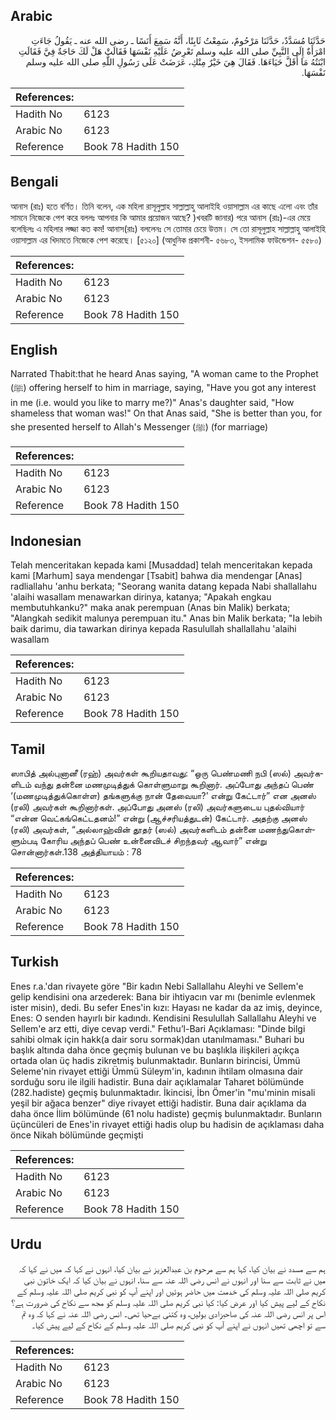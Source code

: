 ## Arabic


<div dir="rtl" lang="ar" style={{fontSize:'larger',backgroundColor:'#f8f9fa',padding:20}}>
حَدَّثَنَا مُسَدَّدٌ، حَدَّثَنَا مَرْحُومٌ، سَمِعْتُ ثَابِتًا، أَنَّهُ سَمِعَ أَنَسًا ـ رضى الله عنه ـ يَقُولُ جَاءَتِ امْرَأَةٌ إِلَى النَّبِيِّ صلى الله عليه وسلم تَعْرِضُ عَلَيْهِ نَفْسَهَا فَقَالَتْ هَلْ لَكَ حَاجَةٌ فِيَّ فَقَالَتِ ابْنَتُهُ مَا أَقَلَّ حَيَاءَهَا‏.‏ فَقَالَ هِيَ خَيْرٌ مِنْكِ، عَرَضَتْ عَلَى رَسُولِ اللَّهِ صلى الله عليه وسلم نَفْسَهَا‏.‏
</div>
<div style={{backgroundColor:'#f8f9fa',padding:20, marginBottom: 10}}><table> <thead> <tr> <th>References:</th> <th></th> </tr> </thead> <tbody><tr><td>Hadith No</td><td>6123</td></tr><tr><td>Arabic No</td><td>6123</td></tr><tr><td>Reference</td><td>Book 78 Hadith 150</td></tr></tbody></table></div>

## Bengali


<div dir="ltr" lang="bn" style={{fontSize:'larger',backgroundColor:'#f8f9fa',padding:20}}>
আনাস (রাঃ) হতে বর্ণিত। তিনি বলেন, এক মহিলা রাসূলুল্লাহ সাল্লাল্লাহু আলাইহি ওয়াসাল্লাম এর কাছে এলো এবং তাঁর সামনে নিজেকে পেশ করে বললঃ আপনার কি আমার প্রয়োজন আছে? )খবরটি জানার) পরে আনাস (রাঃ)-এর মেয়ে বলেছিলঃ এ মহিলার লজ্জা কত কম! আনাস(রাঃ) বললেনঃ সে তোমার চেয়ে উত্তম। সে তো রাসূলুল্লাহ সাল্লাল্লাহু আলাইহি ওয়াসাল্লাম এর খিদমতে নিজেকে পেশ করেছে। [৫১২০] (আধুনিক প্রকাশনী- ৫৬৮৩, ইসলামিক ফাউন্ডেশন- ৫৫৮০)
</div>
<div style={{backgroundColor:'#f8f9fa',padding:20, marginBottom: 10}}><table> <thead> <tr> <th>References:</th> <th></th> </tr> </thead> <tbody><tr><td>Hadith No</td><td>6123</td></tr><tr><td>Arabic No</td><td>6123</td></tr><tr><td>Reference</td><td>Book 78 Hadith 150</td></tr></tbody></table></div>

## English


<div dir="ltr" lang="en" style={{fontSize:'larger',backgroundColor:'#f8f9fa',padding:20}}>
Narrated Thabit:that he heard Anas saying, "A woman came to the Prophet (ﷺ) offering herself to him in marriage, saying, "Have you got any interest in me (i.e. would you like to marry me?)" Anas's daughter said, "How shameless that woman was!" On that Anas said, "She is better than you, for she presented herself to Allah's Messenger (ﷺ) (for marriage)
</div>
<div style={{backgroundColor:'#f8f9fa',padding:20, marginBottom: 10}}><table> <thead> <tr> <th>References:</th> <th></th> </tr> </thead> <tbody><tr><td>Hadith No</td><td>6123</td></tr><tr><td>Arabic No</td><td>6123</td></tr><tr><td>Reference</td><td>Book 78 Hadith 150</td></tr></tbody></table></div>

## Indonesian


<div dir="ltr" lang="id" style={{fontSize:'larger',backgroundColor:'#f8f9fa',padding:20}}>
Telah menceritakan kepada kami [Musaddad] telah menceritakan kepada kami [Marhum] saya mendengar [Tsabit] bahwa dia mendengar [Anas] radliallahu 'anhu berkata; "Seorang wanita datang kepada Nabi shallallahu 'alaihi wasallam menawarkan dirinya, katanya; "Apakah engkau membutuhkanku?" maka anak perempuan (Anas bin Malik) berkata; "Alangkah sedikit malunya perempuan itu." Anas bin Malik berkata; "Ia lebih baik darimu, dia tawarkan dirinya kepada Rasulullah shallallahu 'alaihi wasallam
</div>
<div style={{backgroundColor:'#f8f9fa',padding:20, marginBottom: 10}}><table> <thead> <tr> <th>References:</th> <th></th> </tr> </thead> <tbody><tr><td>Hadith No</td><td>6123</td></tr><tr><td>Arabic No</td><td>6123</td></tr><tr><td>Reference</td><td>Book 78 Hadith 150</td></tr></tbody></table></div>

## Tamil


<div dir="ltr" lang="ta" style={{fontSize:'larger',backgroundColor:'#f8f9fa',padding:20}}>
ஸாபித் அல்புனானீ (ரஹ்) அவர்கள் கூறியதாவது: “ஒரு பெண்மணி நபி (ஸல்) அவர்களிடம் வந்து தன்னை மணமுடித்துக் கொள்ளுமாறு கூறினார். அப்போது அந்தப் பெண் ‘(மணமுடித்துக்கொள்ள) தங்களுக்கு நான் தேவையா?’ என்று கேட்டார்” என அனஸ் (ரலி) அவர்கள் கூறினார்கள். அப்போது அனஸ் (ரலி) அவர்களுடைய புதல்வியார் “என்ன வெட்கங்கெட்டதனம்!” என்று (ஆச்சரியத்துடன்) கேட்டார். அதற்கு அனஸ் (ரலி) அவர்கள், “அல்லாஹ்வின் தூதர் (ஸல்) அவர்களிடம் தன்னை மணந்துகொள்ளும்படி கோரிய அந்தப் பெண் உன்னைவிடச் சிறந்தவர் ஆவார்” என்று சொன்னார்கள்.138 அத்தியாயம் : 78
</div>
<div style={{backgroundColor:'#f8f9fa',padding:20, marginBottom: 10}}><table> <thead> <tr> <th>References:</th> <th></th> </tr> </thead> <tbody><tr><td>Hadith No</td><td>6123</td></tr><tr><td>Arabic No</td><td>6123</td></tr><tr><td>Reference</td><td>Book 78 Hadith 150</td></tr></tbody></table></div>

## Turkish


<div dir="ltr" lang="tr" style={{fontSize:'larger',backgroundColor:'#f8f9fa',padding:20}}>
Enes r.a.'dan rivayete göre "Bir kadın Nebi Sallallahu Aleyhi ve Sellem'e gelip kendisini ona arzederek: Bana bir ihtiyacın var mı (benimle evlenmek ister misin), dedi. Bu sefer Enes'in kızı: Hayası ne kadar da az imiş, deyince, Enes: O senden hayırlı bir kadındı. Kendisini Resulullah Sallallahu Aleyhi ve Sellem'e arz etti, diye cevap verdi." Fethu’l-Bari Açıklaması: "Dinde bilgi sahibi olmak için hakk(a dair soru sormak)dan utanılmaması." Buhari bu başlık altında daha önce geçmiş bulunan ve bu başlıkla ilişkileri açıkça ortada olan üç hadis zikretmiş bulunmaktadır. Bunların birincisi, Ümmü Seleme'nin rivayet ettiği Ümmü Süleym'in, kadının ihtilam olmasına dair sorduğu soru ile ilgili hadistir. Buna dair açıklamalar Taharet bölümünde (282.hadiste) geçmiş bulunmaktadır. İkincisi, İbn Ömer'in "mu'minin misali yeşil bir ağaca benzer" diye rivayet ettiği hadistir. Buna dair açıklama da daha önce İlim bölümünde (61 nolu hadiste) geçmiş bulunmaktadır. Bunların üçüncüleri de Enes'in rivayet ettiği hadis olup bu hadisin de açıklaması daha önce Nikah bölümünde geçmişti
</div>
<div style={{backgroundColor:'#f8f9fa',padding:20, marginBottom: 10}}><table> <thead> <tr> <th>References:</th> <th></th> </tr> </thead> <tbody><tr><td>Hadith No</td><td>6123</td></tr><tr><td>Arabic No</td><td>6123</td></tr><tr><td>Reference</td><td>Book 78 Hadith 150</td></tr></tbody></table></div>

## Urdu


<div dir="rtl" lang="ur" style={{fontSize:'larger',backgroundColor:'#f8f9fa',padding:20}}>
ہم سے مسدد نے بیان کیا، کہا ہم سے مرحوم بن عبدالعزیز نے بیان کیا، انہوں نے کہا کہ میں نے کہا کہ میں نے ثابت سے سنا اور انہوں نے انس رضی اللہ عنہ سے سنا، انہوں نے بیان کیا کہ ایک خاتون نبی کریم صلی اللہ علیہ وسلم کی خدمت میں حاضر ہوئیں اور اپنے آپ کو نبی کریم صلی اللہ علیہ وسلم کے نکاح کے لیے پیش کیا اور عرض کیا: کیا نبی کریم صلی اللہ علیہ وسلم کو مجھ سے نکاح کی ضرورت ہے؟ اس پر انس رضی اللہ عنہ کی صاحبزادی بولیں، وہ کتنی بےحیا تھی۔ انس رضی اللہ عنہ نے کہا کہ وہ تم سے تو اچھی تھیں انہوں نے اپنے آپ کو نبی کریم صلی اللہ علیہ وسلم کے نکاح کے لیے پیش کیا۔
</div>
<div style={{backgroundColor:'#f8f9fa',padding:20, marginBottom: 10}}><table> <thead> <tr> <th>References:</th> <th></th> </tr> </thead> <tbody><tr><td>Hadith No</td><td>6123</td></tr><tr><td>Arabic No</td><td>6123</td></tr><tr><td>Reference</td><td>Book 78 Hadith 150</td></tr></tbody></table></div>